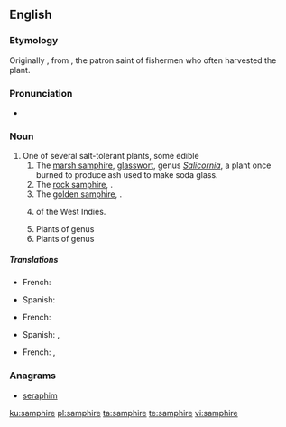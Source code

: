 ==English==
{{wikipedia}}

===Etymology===
Originally {{term|sampiere}}, from {{etyl|fr|en}} {{term|Saint Pierre|lang=fr}}, the patron saint of fishermen who often harvested the plant.

===Pronunciation===
* {{a|UK}} {{IPA|/sæm.ˈfaɪ.ə(ɹ)/|/sæm.ˈfə(ɹ)/|lang=en}}

===Noun===
{{en-noun}}

# One of several salt-tolerant plants, some edible
## The [[marsh samphire]], [[glasswort]], genus ''[[Salicornia]]'', a plant once burned to produce ash used to make soda glass.
## The [[rock samphire]], {{taxlink|Crithmum maritimum|species}}.
## The [[golden samphire]], {{taxlink|Inula crithmoides|species}}.
## {{taxlink|Borrichia arborescens|species}} of the West Indies.
## Plants of genus {{taxlink|Sarcocornia|genus}}
## Plants of genus {{taxlink|Tecticornia|genus}}

=====Translations=====
{{trans-top|marsh samphire}}
* French: {{t+|fr|salicorne|f}}
{{trans-mid}}
* Spanish: {{t+|es|salicornia|f}}
{{trans-bottom}}

{{trans-top|rock samphire}}
* French: {{t+|fr|criste marine|f}}
{{trans-mid}}
* Spanish: {{t|es|hinojo marino|m}}, {{t|es|perejil marino|m}}
{{trans-bottom}}

{{trans-top|golden samphire}}
* French: {{t|fr|inule fausse criste|f}}, {{t|fr|inule perce-pierre|f}}
{{trans-mid}}
{{trans-bottom}}

===Anagrams===
* [[seraphim#English|seraphim]]

[[ku:samphire]]
[[pl:samphire]]
[[ta:samphire]]
[[te:samphire]]
[[vi:samphire]]